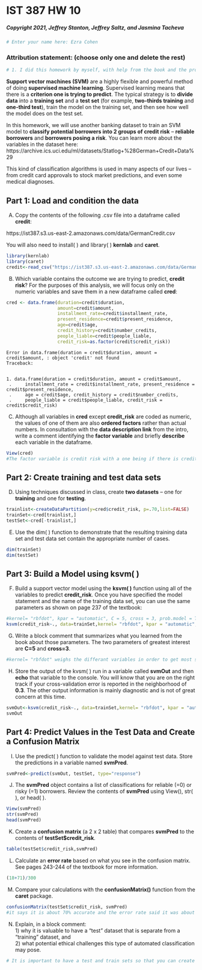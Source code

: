 # IST 387 HW 10
##### Copyright 2021, Jeffrey Stanton, Jeffrey Saltz, and Jasmina Tacheva


```R
# Enter your name here: Ezra Cohen
```

### Attribution statement: (choose only one and delete the rest)


```R
# 1. I did this homework by myself, with help from the book and the professor.
```

**Support vector machines (SVM)** are a highly flexible and powerful method of doing **supervised machine learning**. Supervised learning means that there is a **criterion one is trying to predict**. The typical strategy is to **divide data** into a **training set** and a **test set** (for example, **two-thirds training** and **one-third test**), train the model on the training set, and then see how well the model does on the test set. <br>

In this homework, we will use another banking dataset to train an SVM model to **classify potential borrowers into 2 groups of credit risk** – **reliable borrowers** and **borrowers posing a risk**. You can learn more about the variables in the dataset here:<br> https://archive.ics.uci.edu/ml/datasets/Statlog+%28German+Credit+Data%29 <br>

This kind of classification algorithms is used in many aspects of our lives – from credit card approvals to stock market predictions, and even some medical diagnoses. <br>

## Part 1: Load and condition the data  

A.	Copy the contents of the following .csv file into a dataframe called **credit**: <br>

https://ist387.s3.us-east-2.amazonaws.com/data/GermanCredit.csv <br>

You will also need to install( ) and library( ) **kernlab** and **caret**.



```R
library(kernlab)
library(caret)
credit<-read_csv("https://ist387.s3.us-east-2.amazonaws.com/data/GermanCredit.csv")
```

B.	Which variable contains the outcome we are trying to predict, **credit risk**? For the purposes of this analysis, we will focus only on the numeric variables and save them in a new dataframe called **cred**:


```R
cred <- data.frame(duration=credit$duration, 
                   amount=credit$amount, 
                   installment_rate=credit$installment_rate, 
                   present_residence=credit$present_residence, 
                   age=credit$age, 
                   credit_history=credit$number_credits, 
                   people_liable=credit$people_liable, 
                   credit_risk=as.factor(credit$credit_risk))
```


    Error in data.frame(duration = credit$duration, amount = credit$amount, : object 'credit' not found
    Traceback:


    1. data.frame(duration = credit$duration, amount = credit$amount, 
     .     installment_rate = credit$installment_rate, present_residence = credit$present_residence, 
     .     age = credit$age, credit_history = credit$number_credits, 
     .     people_liable = credit$people_liable, credit_risk = credit$credit_risk)


C.	Although all variables in **cred** except **credit_risk** are coded as numeric, the values of one of them are also **ordered factors** rather than actual numbers. In consultation with the **data description link** from the intro, write a comment identifying the **factor variable** and briefly **describe** each variable in the dataframe. 


```R
View(cred)
#The factor variable is credit risk with a one being if there is credit risk and a zero being if there aren't and it is if they are likely to pay back laons, duration is how long it was, amount is credit score, I'm not able to figure out what installment rate is, present residance is how many places they have to live in, age is how old they are, credit history I'm not able figure out, and people liable is how many people they are liable for
```

## Part 2: Create training and test data sets

D.	Using techniques discussed in class, create **two datasets** – one for **training** and one for **testing**.


```R
trainlist<-createDataPartition(y=cred$credit_risk, p=.70,list=FALSE)
trainSet<-cred[trainlist,]
testSet<-cred[-trainlist,]
```

E.	Use the dim( ) function to demonstrate that the resulting training data set and test data set contain the appropriate number of cases.


```R
dim(trainSet)
dim(testSet)
```

## Part 3: Build a Model using ksvm( ) 

F.	Build a support vector model using the **ksvm( )** function using all of the variables to predict **credit_risk**. Once you have specified the model statement and the name of the training data set, you can use the same parameters as shown on page 237 of the textbook: 


```R
#kernel= "rbfdot", kpar = "automatic", C = 5, cross = 3, prob.model = TRUE
ksvm(credit_risk~., data=trainSet,kernel= "rbfdot", kpar = "automatic", C = 5, cross = 3, prob.model = TRUE )
```

G.	Write a block comment that summarizes what you learned from the book about those parameters. The two parameters of greatest interest are **C=5** and **cross=3**.


```R
#kernel= "rbfdot" weighs the differant variables in order to get most seperation between 0 and 1 the two possible values of credit risk, kpar being automatic means we are trusting parametars set by the creaters of the dataset, c is the cost of constraints making it low means our model makes more mistakes but is more general, cross says how many times it will be valisated, in this case 3, and allows us to prevent overfitting
```

H.	Store the output of the kvsm( ) run in a variable called **svmOut** and then **echo** that variable to the console. You will know that you are on the right track if your cross-validation error is reported in the neighborhood of **0.3**. The other output information is mainly diagnostic and is not of great concern at this time. 



```R
svmOut<-ksvm(credit_risk~., data=trainSet,kernel= "rbfdot", kpar = "automatic", C = 5, cross = 3, prob.model = TRUE )
svmOut
```

## Part 4: Predict Values in the Test Data and Create a Confusion Matrix

I.	Use the predict( ) function to validate the model against test data. Store the predictions in a variable named **svmPred**.


```R
svmPred<-predict(svmOut, testSet, type="response")
```

J.	The **svmPred** object contains a list of classifications for reliable (=0) or risky (=1) borrowers. Review the contents of **svmPred** using View(), str( ), or head( ).


```R
View(svmPred)
str(svmPred)
head(svmPred)
```

K.	Create a **confusion matrix** (a 2 x 2 table) that compares **svmPred** to the contents of **testSet$credit_risk**.


```R
table(testSet$credit_risk,svmPred)
```

L.	Calculate an **error rate** based on what you see in the confusion matrix. See pages 243-244 of the textbook for more information. 


```R
(18+71)/300
```

M.	Compare your calculations with the **confusionMatrix()** function from the **caret** package.


```R
confusionMatrix(testSet$credit_risk, svmPred)
#it says it is about 70% accurate and the error rate said it was about 30% inaccurate so the calculations are correct
```

N.	Explain, in a block comment:<br> 1) why it is valuable to have a “test” dataset that is separate from a “training” dataset, and <br>2) what potential ethical challenges this type of automated classification may pose. 


```R
# It is important to have a test and train sets so that you can create a model and then see how good it is with compleatly new data, some ethical challenges might be that the data doesn't give any information about the people it is gathering data on so there would be no way to know if it has any inherrant bias
```
